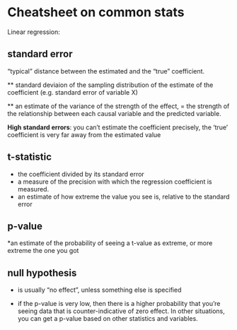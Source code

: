 # Cheatsheet on common stats

Linear regression:

## standard error 
"typical" distance between the estimated and the "true" coefficient.

** standard deviaion of the sampling distribution of the estimate of the coefficient (e.g. standard error of variable X)

** an estimate of the variance of the strength of the effect, 
= the strength of the relationship between each causal variable and the predicted variable. 

**High standard errors**: you can't estimate the coefficient precisely, the 'true' coefficient is very far away from  the estimated value 

## t-statistic

* the coefficient divided by its standard error
* a measure of the precision with which the regression coefficient is measured.
* an estimate of how extreme the value you see is, relative to the standard error 

## p-value 

*an estimate of the probability of seeing a t-value as extreme, or more extreme the one you got

## null hypothesis 

* is usually "no effect", unless something else is specified

* if the p-value is very low, then there is a higher probability that you're seeing data that is counter-indicative of zero effect. In other situations, you can get a p-value based on other statistics and variables.
